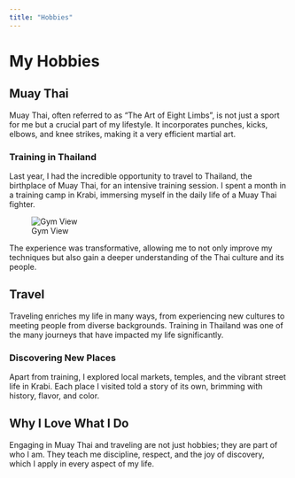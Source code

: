 ```yaml
---
title: "Hobbies"
---
```


# My Hobbies

## Muay Thai

Muay Thai, often referred to as "The Art of Eight Limbs", is not just a sport for me but a crucial part of my lifestyle. It incorporates punches, kicks, elbows, and knee strikes, making it a very efficient martial art.

### Training in Thailand

Last year, I had the incredible opportunity to travel to Thailand, the birthplace of Muay Thai, for an intensive training session. I spent a month in a training camp in Krabi, immersing myself in the daily life of a Muay Thai fighter.

![Gym View](/Users/dominick/Downloads/Krabi.jpg)  

The experience was transformative, allowing me to not only improve my techniques but also gain a deeper understanding of the Thai culture and its people.

## Travel

Traveling enriches my life in many ways, from experiencing new cultures to meeting people from diverse backgrounds. Training in Thailand was one of the many journeys that have impacted my life significantly.

### Discovering New Places

Apart from training, I explored local markets, temples, and the vibrant street life in Krabi. Each place I visited told a story of its own, brimming with history, flavor, and color.

## Why I Love What I Do

Engaging in Muay Thai and traveling are not just hobbies; they are part of who I am. They teach me discipline, respect, and the joy of discovery, which I apply in every aspect of my life.

